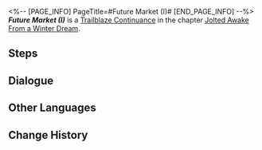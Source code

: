 <%-- [PAGE_INFO]
PageTitle=#Future Market (I)#
[END_PAGE_INFO] --%>
{{Stub|Dialogue.}}
{{Mission Infobox
|id            = 2010205
|title         = 
|image         = <!--Mission Future Market (I).png-->
|type          = Trailblaze Continuance
|event_name    = 
|chapter       = Jolted Awake From a Winter Dream
|requirements  = 
|summary       = <!--official mission summary from Fate's Atlas-->
|characters    = Trailblazer
|startLocation = [[<!--starting world-->]] - [[<!--starting area-->]]
|world         = <!--starting world-->
|area          = <!--starting area-->
|prev          = 
|next          = 
|rewards       = Trailblaze EXP*700; Stellar Jade*110; Traveler's Guide*5; Lost Crystal*4; Credit*40,000
}}
'''''Future Market (I)''''' is a [[Trailblaze Continuance]] in the chapter [[Jolted Awake From a Winter Dream]].

==Steps==


<!--
==Gameplay Notes==

--><!--
==Trial Character==

-->
==Dialogue==
{{Stub Dialogue}}
{{Dialogue Start}}
:{{tx}}
{{Dialogue End}}

==Other Languages==
{{Other Languages
|en   = Future Market (I)
|zhs  = 未来市场•其一
|zht  = 未來市場•其一
|ja   = フューチャーズマーケット・一
|ko   = 미래 시장•1
|es   = El mercado del mañana&nbsp;I
|fr   = Marché à terme (I)
|ru   = Рынок будущего I
|th   = ตลาดแห่งอนาคต 1
|vi   = Thị Trường Tương Lai 1
|de   = Markt der Zukunft (Teil 1)
|id   = Pasar Masa Depan 1
|pt   = Mercado Futuro (I)
}}

==Change History==
{{Change History|1.4}}
